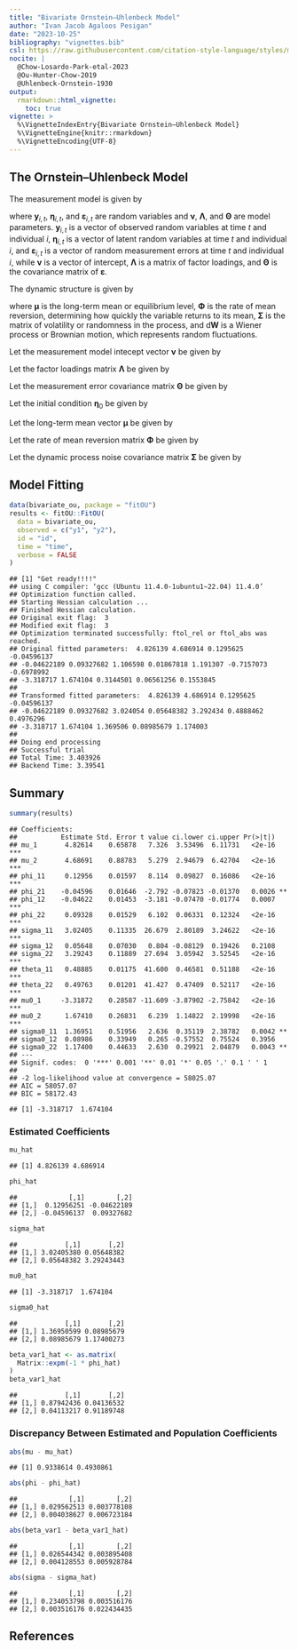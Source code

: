 ```yaml
---
title: "Bivariate Ornstein–Uhlenbeck Model"
author: "Ivan Jacob Agaloos Pesigan"
date: "2023-10-25"
bibliography: "vignettes.bib"
csl: https://raw.githubusercontent.com/citation-style-language/styles/master/apa.csl
nocite: |
  @Chow-Losardo-Park-etal-2023
  @Ou-Hunter-Chow-2019
  @Uhlenbeck-Ornstein-1930
output:
  rmarkdown::html_vignette:
    toc: true
vignette: >
  %\VignetteIndexEntry{Bivariate Ornstein–Uhlenbeck Model}
  %\VignetteEngine{knitr::rmarkdown}
  %\VignetteEncoding{UTF-8}
---
```


<!-- vignettes/bivariate-ou.Rmd is generated from .setup/vignettes/bivariate-ou.Rmd.orig. Please edit that file -->

## The Ornstein–Uhlenbeck Model

The measurement model is given by

\begin{equation}
  \mathbf{y}_{i, t}
  =
  \boldsymbol{\nu}
  +
  \boldsymbol{\Lambda}
  \boldsymbol{\eta}_{i, t} 
  +
  \boldsymbol{\varepsilon}_{i, t}
  \quad
  \mathrm{with}
  \quad
  \boldsymbol{\varepsilon}_{i, t}
  \sim
  \mathcal{N}
  \left(
  \mathbf{0},
  \boldsymbol{\Theta}
  \right)
\end{equation}

where $\mathbf{y}_{i, t}$, $\boldsymbol{\eta}_{i, t}$,
and $\boldsymbol{\varepsilon}_{i, t}$
are random variables and $\boldsymbol{\nu}$,
$\boldsymbol{\Lambda}$,
and $\boldsymbol{\Theta}$ are model parameters.
$\mathbf{y}_{i, t}$ is a vector of observed random variables
at time $t$ and individual $i$,
$\boldsymbol{\eta}_{i, t}$ is a vector of latent random variables
at time $t$ and individual $i$,
and $\boldsymbol{\varepsilon}_{i, t}$
is a vector of random measurement errors
at time $t$ and individual $i$,
while $\boldsymbol{\nu}$ is a vector of intercept,
$\boldsymbol{\Lambda}$ is a matrix of factor loadings,
and $\boldsymbol{\Theta}$ is the covariance matrix of
$\boldsymbol{\varepsilon}$.

The dynamic structure is given by

\begin{equation}
  \mathrm{d} \boldsymbol{\eta}_{i, t}
  =
  \boldsymbol{\Phi}
  \left(
  \boldsymbol{\mu}
  -
  \boldsymbol{\eta}_{i, t}
  \right)
  \mathrm{d}t
  +
  \boldsymbol{\Sigma}^{\frac{1}{2}}
  \mathrm{d}
  \mathbf{W}_{i, t}
\end{equation}

where $\boldsymbol{\mu}$ is the long-term mean or equilibrium level,
$\boldsymbol{\Phi}$ is the rate of mean reversion,
determining how quickly the variable returns to its mean,
$\boldsymbol{\Sigma}$ is the matrix of volatility
or randomness in the process, and $\mathrm{d}\boldsymbol{W}$
is a Wiener process or Brownian motion,
which represents random fluctuations.



Let the measurement model intecept vector $\boldsymbol{\nu}$ be given by

\begin{equation}
\boldsymbol{\nu}
=
\left(
\begin{array}{c}
  0 \\
  0 \\
\end{array}
\right) .
\end{equation}

Let the factor loadings matrix $\boldsymbol{\Lambda}$ be given by

\begin{equation}
\boldsymbol{\Lambda}
=
\left(
\begin{array}{cc}
  1 & 0 \\
  0 & 1 \\
\end{array}
\right) .
\end{equation}

Let the measurement error covariance matrix $\boldsymbol{\Theta}$ be given by

\begin{equation}
\boldsymbol{\Theta}
=
\left(
\begin{array}{cc}
  0.5 & 0 \\
  0 & 0.5 \\
\end{array}
\right) .
\end{equation}

Let the initial condition
$\boldsymbol{\eta}_{0}$
be given by

\begin{equation}
\boldsymbol{\eta}_{0} \sim \mathcal{N} \left( \boldsymbol{\mu}_{\boldsymbol{\eta} \mid 0}, \boldsymbol{\Sigma}_{\boldsymbol{\eta} \mid 0} \right)
\end{equation}

\begin{equation}
\boldsymbol{\mu}_{\boldsymbol{\eta} \mid 0}
=
\left(
\begin{array}{c}
  -3 \\
  1.5 \\
\end{array}
\right)
\end{equation}

\begin{equation}
\boldsymbol{\Sigma}_{\boldsymbol{\eta} \mid 0}
=
\left(
\begin{array}{cc}
  1 & 0 \\
  0 & 1 \\
\end{array}
\right) .
\end{equation}

Let the long-term mean vector $\boldsymbol{\mu}$ be given by

\begin{equation}
\boldsymbol{\mu}
=
\left(
\begin{array}{c}
  5.76 \\
  5.18 \\
\end{array}
\right) .
\end{equation}

Let the rate of mean reversion matrix $\boldsymbol{\Phi}$ be given by

\begin{equation}
\boldsymbol{\Phi}
=
\left(
\begin{array}{cc}
  0.1 & -0.05 \\
  -0.05 & 0.1 \\
\end{array}
\right) .
\end{equation}

Let the dynamic process noise covariance matrix $\boldsymbol{\Sigma}$ be given by

\begin{equation}
\boldsymbol{\Sigma}
=
\left(
\begin{array}{cc}
  2.79 & 0.06 \\
  0.06 & 3.27 \\
\end{array}
\right) .
\end{equation}

## Model Fitting


```r
data(bivariate_ou, package = "fitOU")
results <- fitOU::FitOU(
  data = bivariate_ou,
  observed = c("y1", "y2"),
  id = "id",
  time = "time",
  verbose = FALSE
)
```

```
## [1] "Get ready!!!!"
## using C compiler: ‘gcc (Ubuntu 11.4.0-1ubuntu1~22.04) 11.4.0’
## Optimization function called.
## Starting Hessian calculation ...
## Finished Hessian calculation.
## Original exit flag:  3 
## Modified exit flag:  3 
## Optimization terminated successfully: ftol_rel or ftol_abs was reached. 
## Original fitted parameters:  4.826139 4.686914 0.1295625 -0.04596137 
## -0.04622189 0.09327682 1.106598 0.01867818 1.191307 -0.7157073 -0.6978992 
## -3.318717 1.674104 0.3144501 0.06561256 0.1553845 
## 
## Transformed fitted parameters:  4.826139 4.686914 0.1295625 -0.04596137 
## -0.04622189 0.09327682 3.024054 0.05648382 3.292434 0.4888462 0.4976296 
## -3.318717 1.674104 1.369506 0.08985679 1.174003 
## 
## Doing end processing
## Successful trial
## Total Time: 3.403926 
## Backend Time: 3.39541
```

## Summary


```r
summary(results)
```

```
## Coefficients:
##           Estimate Std. Error t value ci.lower ci.upper Pr(>|t|)    
## mu_1       4.82614    0.65878   7.326  3.53496  6.11731   <2e-16 ***
## mu_2       4.68691    0.88783   5.279  2.94679  6.42704   <2e-16 ***
## phi_11     0.12956    0.01597   8.114  0.09827  0.16086   <2e-16 ***
## phi_21    -0.04596    0.01646  -2.792 -0.07823 -0.01370   0.0026 ** 
## phi_12    -0.04622    0.01453  -3.181 -0.07470 -0.01774   0.0007 ***
## phi_22     0.09328    0.01529   6.102  0.06331  0.12324   <2e-16 ***
## sigma_11   3.02405    0.11335  26.679  2.80189  3.24622   <2e-16 ***
## sigma_12   0.05648    0.07030   0.804 -0.08129  0.19426   0.2108    
## sigma_22   3.29243    0.11889  27.694  3.05942  3.52545   <2e-16 ***
## theta_11   0.48885    0.01175  41.600  0.46581  0.51188   <2e-16 ***
## theta_22   0.49763    0.01201  41.427  0.47409  0.52117   <2e-16 ***
## mu0_1     -3.31872    0.28587 -11.609 -3.87902 -2.75842   <2e-16 ***
## mu0_2      1.67410    0.26831   6.239  1.14822  2.19998   <2e-16 ***
## sigma0_11  1.36951    0.51956   2.636  0.35119  2.38782   0.0042 ** 
## sigma0_12  0.08986    0.33949   0.265 -0.57552  0.75524   0.3956    
## sigma0_22  1.17400    0.44633   2.630  0.29921  2.04879   0.0043 ** 
## ---
## Signif. codes:  0 '***' 0.001 '**' 0.01 '*' 0.05 '.' 0.1 ' ' 1
## 
## -2 log-likelihood value at convergence = 58025.07
## AIC = 58057.07
## BIC = 58172.43
```


```
## [1] -3.318717  1.674104
```

### Estimated Coefficients


```r
mu_hat
```

```
## [1] 4.826139 4.686914
```

```r
phi_hat
```

```
##             [,1]        [,2]
## [1,]  0.12956251 -0.04622189
## [2,] -0.04596137  0.09327682
```

```r
sigma_hat
```

```
##            [,1]       [,2]
## [1,] 3.02405380 0.05648382
## [2,] 0.05648382 3.29243443
```

```r
mu0_hat
```

```
## [1] -3.318717  1.674104
```

```r
sigma0_hat
```

```
##            [,1]       [,2]
## [1,] 1.36950599 0.08985679
## [2,] 0.08985679 1.17400273
```

```r
beta_var1_hat <- as.matrix(
  Matrix::expm(-1 * phi_hat)
)
beta_var1_hat
```

```
##            [,1]       [,2]
## [1,] 0.87942436 0.04136532
## [2,] 0.04113217 0.91189748
```

### Discrepancy Between Estimated and Population Coefficients


```r
abs(mu - mu_hat)
```

```
## [1] 0.9338614 0.4930861
```

```r
abs(phi - phi_hat)
```

```
##             [,1]        [,2]
## [1,] 0.029562513 0.003778108
## [2,] 0.004038627 0.006723184
```

```r
abs(beta_var1 - beta_var1_hat)
```

```
##             [,1]        [,2]
## [1,] 0.026544342 0.003895408
## [2,] 0.004128553 0.005928784
```

```r
abs(sigma - sigma_hat)
```

```
##             [,1]        [,2]
## [1,] 0.234053798 0.003516176
## [2,] 0.003516176 0.022434435
```







## References
